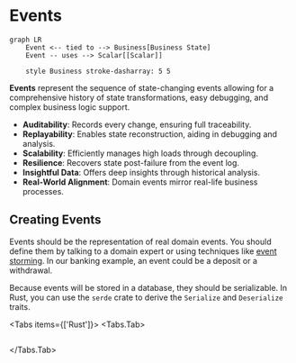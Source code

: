 
# Events

```mermaid
graph LR
    Event <-- tied to --> Business[Business State]
    Event -- uses --> Scalar[[Scalar]]

    style Business stroke-dasharray: 5 5
```

**Events** represent the sequence of state-changing events allowing for a comprehensive history of state transformations, easy debugging, and complex business logic support.

- **Auditability**: Records every change, ensuring full traceability.
- **Replayability**: Enables state reconstruction, aiding in debugging and analysis.
- **Scalability**: Efficiently manages high loads through decoupling.
- **Resilience**: Recovers state post-failure from the event log.
- **Insightful Data**: Offers deep insights through historical analysis.
- **Real-World Alignment**: Domain events mirror real-life business processes.

## Creating Events

Events should be the representation of real domain events. You should define them by talking to a domain expert or using techniques like [event storming](https://en.wikipedia.org/wiki/Event_storming). In our banking example, an event could be a deposit or a withdrawal.

Because events will be stored in a database, they should be serializable. In Rust, you can use the `serde` crate to derive the `Serialize` and `Deserialize` traits.

<Tabs items={['Rust']}>
<Tabs.Tab>
```rust filename="domain/src/todolist_event.rs" url=https://raw.githubusercontent.com/forgen-org/todo/ce9213676b2ebbd6532aed184f50fee13fd2684c/domain/src/todolist_event.rs
```

</Tabs.Tab>
</Tabs>
